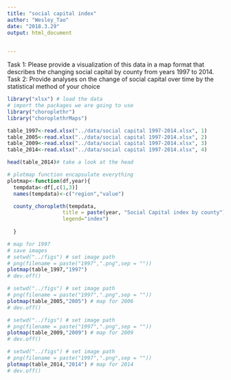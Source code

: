```yaml
---
title: "social capital index"
author: "Wesley_Tao"
date: "2018.3.29"
output: html_document

  
---
```


Task 1: Please provide a visualization of this data in a map format that describes the changing social capital by county from years 1997 to 2014. 
Task 2: Provide analyses on the change of social capital over time by the statistical method of your choice

```r
library("xlsx") # load the data
# import the packages we are going to use
library("choroplethr")
library("choroplethrMaps")

table_1997<-read.xlsx("../data/social capital 1997-2014.xlsx", 1)
table_2005<-read.xlsx("../data/social capital 1997-2014.xlsx", 2)
table_2009<-read.xlsx("../data/social capital 1997-2014.xlsx", 3)
table_2014<-read.xlsx("../data/social capital 1997-2014.xlsx", 4)
```

```r
head(table_2014)# take a look at the head
```

```r

# plotmap function encapsulate everything
plotmap<-function(df,year){
  tempdata<-df[,c(1,3)]
  names(tempdata)<-c("region","value")

  county_choropleth(tempdata,
                  title = paste(year, "Social Capital index by county"),
                  legend="index")
 
  }
```
```r
# map for 1997
# save images
# setwd("../figs") # set image path
# png(filename = paste("1997",".png",sep = ""))
plotmap(table_1997,"1997")
# dev.off()
```
```r
# setwd("../figs") # set image path
# png(filename = paste("1997",".png",sep = ""))
plotmap(table_2005,"2005") # map for 2006
# dev.off()
```


```r
# setwd("../figs") # set image path
# png(filename = paste("1997",".png",sep = ""))
plotmap(table_2009,"2009") # map for 2009
# dev.off()
```

```r
# setwd("../figs") # set image path
# png(filename = paste("1997",".png",sep = ""))
plotmap(table_2014,"2014") # map for 2014
# dev.off()
```













